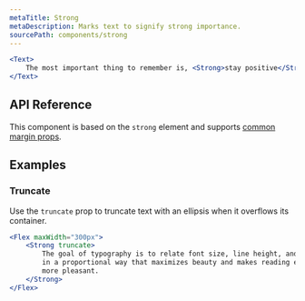 ```yaml
---
metaTitle: Strong
metaDescription: Marks text to signify strong importance.
sourcePath: components/strong
---
```


```jsx live=true
<Text>
	The most important thing to remember is, <Strong>stay positive</Strong>.
</Text>
```

## API Reference

This component is based on the `strong` element and supports [common margin props](/research/docs/overview/layout#margin-props).

<ThemesPropsTable defs="strongPropDefs" />

## Examples

### Truncate

Use the `truncate` prop to truncate text with an ellipsis when it overflows its container.

```jsx live=true line=2
<Flex maxWidth="300px">
	<Strong truncate>
		The goal of typography is to relate font size, line height, and line width
		in a proportional way that maximizes beauty and makes reading easier and
		more pleasant.
	</Strong>
</Flex>
```
